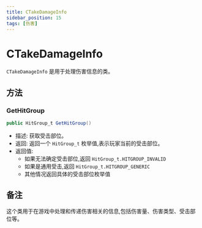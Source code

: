 ```yaml
---
title: CTakeDamageInfo
sidebar_position: 15
tags: [伤害]
---
```


# CTakeDamageInfo

`CTakeDamageInfo` 是用于处理伤害信息的类。

## 方法

### GetHitGroup
```csharp
public HitGroup_t GetHitGroup()
```
- 描述: 获取受击部位。
- 返回: 返回一个 `HitGroup_t` 枚举值,表示玩家当前的受击部位。
- 返回值:
  - 如果无法确定受击部位,返回 `HitGroup_t.HITGROUP_INVALID`
  - 如果是通用受击,返回 `HitGroup_t.HITGROUP_GENERIC`
  - 其他情况返回具体的受击部位枚举值

## 备注

这个类用于在游戏中处理和传递伤害相关的信息,包括伤害量、伤害类型、受击部位等。 